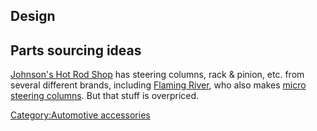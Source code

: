 ==Design==

==Parts sourcing ideas==
[http://johnsonshotrodshop.com/ Johnson's Hot Rod Shop] has steering columns, rack & pinion, etc. from several different brands, including [http://www.flaming-river.com/price-list.htm Flaming River], who also makes [http://www.flamingriver.com/micro.htm micro steering columns].  But that stuff is overpriced.

[[Category:Automotive accessories]]